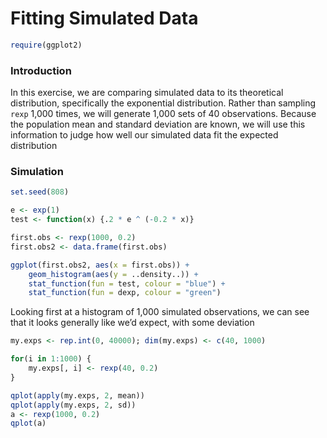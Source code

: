 Fitting Simulated Data
========================================================
```r
require(ggplot2)
```
### Introduction

In this exercise, we are comparing simulated data to its theoretical distribution, specifically the exponential distribution. Rather than sampling `rexp` 1,000 times, we will generate 1,000 sets of 40 observations. Because the population mean and standard deviation are known, we will use this information to judge how well our simulated data fit the expected distribution

### Simulation
```r
set.seed(808)

e <- exp(1)
test <- function(x) {.2 * e ^ (-0.2 * x)}

first.obs <- rexp(1000, 0.2)
first.obs2 <- data.frame(first.obs)

ggplot(first.obs2, aes(x = first.obs)) +
    geom_histogram(aes(y = ..density..)) + 
    stat_function(fun = test, colour = "blue") +
    stat_function(fun = dexp, colour = "green")
```
Looking first at a histogram of 1,000 simulated observations, we can see that it looks generally like we'd expect, with some deviation

```r

my.exps <- rep.int(0, 40000); dim(my.exps) <- c(40, 1000)

for(i in 1:1000) {
    my.exps[, i] <- rexp(40, 0.2)
}

qplot(apply(my.exps, 2, mean))
qplot(apply(my.exps, 2, sd))
a <- rexp(1000, 0.2)
qplot(a)

```



